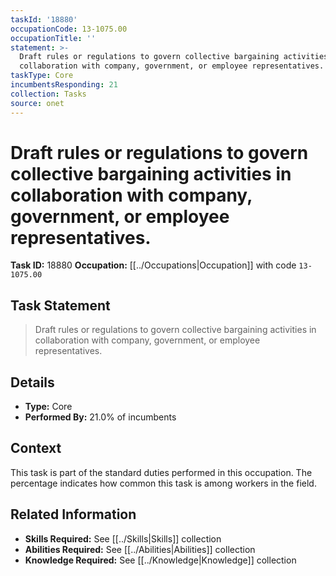 ```yaml
---
taskId: '18880'
occupationCode: 13-1075.00
occupationTitle: ''
statement: >-
  Draft rules or regulations to govern collective bargaining activities in
  collaboration with company, government, or employee representatives.
taskType: Core
incumbentsResponding: 21
collection: Tasks
source: onet
---
```

# Draft rules or regulations to govern collective bargaining activities in collaboration with company, government, or employee representatives.

**Task ID:** 18880
**Occupation:** [[../Occupations|Occupation]] with code `13-1075.00`

## Task Statement

> Draft rules or regulations to govern collective bargaining activities in collaboration with company, government, or employee representatives.

## Details

- **Type:** Core
- **Performed By:** 21.0% of incumbents

## Context

This task is part of the standard duties performed in this occupation. The percentage indicates how common this task is among workers in the field.

## Related Information

- **Skills Required:** See [[../Skills|Skills]] collection
- **Abilities Required:** See [[../Abilities|Abilities]] collection
- **Knowledge Required:** See [[../Knowledge|Knowledge]] collection
